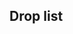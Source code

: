 ==Drop list==
<!--
AUTOGENERATED, leave a comment on this subpage if you have found any issues (incorrect or missing info, non-optimal order, etc.)
-->
<div class="mw-collapsible mw-expanded">{{clear}}
{{DropList
|no_legend = true
|filter_button = true
|nodes = B, I, M
|Akashi: B/Medium{Medium: 0.1% (28/20983); Hard: 0.2% (170/97125)}, I/Easy{Easy: 0.2% (322/150964); Medium: 0.1% (25/18198); Hard: 0.1% (60/85133)}, M/Easy{Easy: 0.2% (15/6357); Medium: 0% (1/2378); Hard: 0% (5/16823)}
|Hamakaze: B/Easy{Easy: 0.7% (1205/166121); Medium: 0.8% (175/20983); Hard: 0.9% (855/97125)}, I/Easy{Easy: 1.2% (1851/150964); Medium: 0.8% (147/18198); Hard: 0.3% (261/85133)}, M/Easy{Easy: 0.7% (47/6357); Medium: 0.3% (6/2378); Hard: 0.1% (12/16823)}
|I-19: B/Easy{Easy: 1.1% (1859/166121); Medium: 0.9% (186/20983); Hard: 1.5% (1424/97125)}, I/Easy{Easy: 3% (4480/150964); Medium: 2.3% (418/18198); Hard: 1.4% (1199/85133)}, M/Easy{Easy: 1.5% (96/6357); Medium: 1.4% (33/2378); Hard: 0.8% (132/16823)}
|I-26: I/Easy{Easy: 0.8% (1165/150964); Medium: 0.6% (109/18198); Hard: 0.2% (157/85133)}, M/Medium{Medium: 0.2% (4/2378); Hard: 0.1% (9/16823)}
|I-401: I/Easy{Easy: 0.6% (859/150964); Medium: 0.5% (91/18198); Hard: 0.2% (202/85133)}
|I-58: B/Hard{Hard: 0.3% (261/97125)}, I/Easy{Easy: 3.4% (5078/150964); Medium: 2.4% (430/18198); Hard: 1.1% (979/85133)}, M/Easy{Easy: 1.7% (108/6357); Medium: 0.5% (11/2378); Hard: 0.2% (40/16823)}
|I-8: I/Easy{Easy: 1.3% (1910/150964); Medium: 0.7% (136/18198); Hard: 0.3% (277/85133)}, M/Easy{Easy: 0.8% (48/6357); Medium: 0.2% (5/2378); Hard: 0.1% (18/16823)}
|Isokaze: I/Easy{Easy: 1.2% (1838/150964); Medium: 0.7% (123/18198); Hard: 0.3% (273/85133)}, M/Easy{Easy: 0.7% (44/6357); Medium: 0.3% (7/2378); Hard: 0.1% (16/16823)}
|Kashima: B/Medium{Medium: 0.1% (19/20983); Hard: 0.4% (422/97125)}, I/Easy{Easy: 0.6% (909/150964); Medium: 0.4% (68/18198); Hard: 0.1% (125/85133)}, M/Easy{Easy: 0.5% (33/6357); Medium: 0.1% (3/2378); Hard: 0% (5/16823)}
|Kitakami: B/Easy{Easy: 1.2% (1926/166121); Medium: 0.9% (186/20983); Hard: 0.9% (842/97125)}, I/Easy{Easy: 1.3% (2009/150964); Medium: 1.4% (255/18198); Hard: 1% (818/85133)}, M/Easy{Easy: 0.8% (51/6357); Medium: 0.1% (2/2378); Hard: 0.1% (9/16823)}
|Maruyu: I/Easy{Easy: 0.4% (554/150964); Medium: 0.2% (43/18198); Hard: 0.1% (87/85133)}, M/Easy{Easy: 0.3% (19/6357); Medium: 0.1% (2/2378); Hard: 0% (5/16823)}
|Minazuki: I/Easy{Easy: 1.2% (1819/150964); Medium: 0.8% (151/18198); Hard: 0.3% (265/85133)}, M/Hard{Hard: 0.1% (13/16823)}
|Mizuho: B/Easy{Easy: 0.3% (438/166121); Medium: 1.1% (223/20983); Hard: 0.9% (857/97125)}, I/Easy{Easy: 2.4% (3682/150964); Medium: 1.6% (298/18198); Hard: 0.7% (555/85133)}, M/Easy{Easy: 1.4% (87/6357); Medium: 0.5% (12/2378); Hard: 0.2% (32/16823)}
|Ooi: I/Easy{Easy: 1.2% (1789/150964); Medium: 0.8% (148/18198); Hard: 0.3% (274/85133)}, M/Easy{Easy: 0.8% (51/6357); Hard: 0.1% (10/16823)}
|Sendai: B/Easy{Easy: 1.1% (1870/166121); Medium: 0.8% (159/20983); Hard: 0.9% (858/97125)}, I/Easy{Easy: 1.3% (1998/150964); Medium: 1.2% (220/18198); Hard: 1% (812/85133)}, M/Easy{Easy: 1.4% (89/6357); Medium: 1.3% (30/2378); Hard: 0.6% (98/16823)}
|Tanikaze: B/Easy{Easy: 1.1% (1862/166121); Medium: 0.9% (196/20983); Hard: 0.8% (808/97125)}, I/Easy{Easy: 1.2% (1840/150964); Medium: 0.9% (156/18198); Hard: 0.3% (277/85133)}, M/Easy{Easy: 1% (66/6357); Medium: 0.1% (3/2378); Hard: 0.1% (12/16823)}
|U-511: I/Easy{Easy: 0.8% (1262/150964); Medium: 0.9% (162/18198); Hard: 0.2% (211/85133)}
|Urakaze: B/Easy{Easy: 1.1% (1791/166121); Medium: 0.8% (171/20983); Hard: 0.8% (815/97125)}, I/Easy{Easy: 1.2% (1816/150964); Medium: 1% (181/18198); Hard: 0.9% (775/85133)}, M/Easy{Easy: 1% (63/6357); Medium: 0.3% (7/2378); Hard: 0.1% (12/16823)}
|Uranami: I/Easy{Easy: 0.7% (1056/150964); Medium: 0.6% (110/18198); Hard: 0.2% (166/85133)}, M/Easy{Easy: 0.7% (44/6357); Medium: 0.1% (2/2378); Hard: 0.1% (11/16823)}
}}
</div>{{clear}} <!-- Drop list collapsible -->